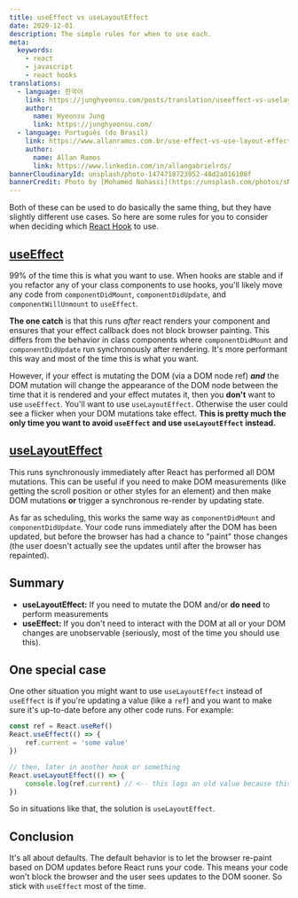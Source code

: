 ```yaml
---
title: useEffect vs useLayoutEffect
date: 2020-12-01
description: The simple rules for when to use each.
meta:
  keywords:
    - react
    - javascript
    - react hooks
translations:
  - language: 한국어
    link: https://junghyeonsu.com/posts/translation/useeffect-vs-uselayouteffect/
    author:
      name: Hyeonsu Jung
      link: https://junghyeonsu.com/
  - language: Português (do Brasil)
    link: https://www.allanramos.com.br/use-effect-vs-use-layout-effect/
    author:
      name: Allan Ramos
      link: https://www.linkedin.com/in/allangabrielrds/
bannerCloudinaryId: unsplash/photo-1474718723952-48d2a016108f
bannerCredit: Photo by [Mohamed Nohassi](https://unsplash.com/photos/sNYSV3t2w58)
---
```


Both of these can be used to do basically the same thing, but they have slightly
different use cases. So here are some rules for you to consider when deciding
which [React Hook](https://reactjs.org/hooks) to use.

## [useEffect](https://reactjs.org/docs/hooks-reference.html#useeffect)

99% of the time this is what you want to use. When hooks are stable and if you
refactor any of your class components to use hooks, you'll likely move any code
from `componentDidMount`, `componentDidUpdate`, and `componentWillUnmount` to
`useEffect`.

**The one catch** is that this runs _after_ react renders your component and
ensures that your effect callback does not block browser painting. This differs
from the behavior in class components where `componentDidMount` and
`componentDidUpdate` run synchronously after rendering. It's more performant
this way and most of the time this is what you want.

However, if your effect is mutating the DOM (via a DOM node ref) **_and_** the
DOM mutation will change the appearance of the DOM node between the time that it
is rendered and your effect mutates it, then you **don't** want to use
`useEffect`. You'll want to use `useLayoutEffect`. Otherwise the user could see
a flicker when your DOM mutations take effect. **This is pretty much the only
time you want to avoid `useEffect` and use `useLayoutEffect` instead.**

## [useLayoutEffect](https://reactjs.org/docs/hooks-reference.html#uselayouteffect)

This runs synchronously immediately after React has performed all DOM mutations.
This can be useful if you need to make DOM measurements (like getting the scroll
position or other styles for an element) and then make DOM mutations **or**
trigger a synchronous re-render by updating state.

As far as scheduling, this works the same way as `componentDidMount` and
`componentDidUpdate`. Your code runs immediately after the DOM has been updated,
but before the browser has had a chance to "paint" those changes (the user
doesn't actually see the updates until after the browser has repainted).

## Summary

- **useLayoutEffect:** If you need to mutate the DOM and/or **do need** to
  perform measurements
- **useEffect:** If you don't need to interact with the DOM at all or your DOM
  changes are unobservable (seriously, most of the time you should use this).

## One special case

One other situation you might want to use `useLayoutEffect` instead of
`useEffect` is if you're updating a value (like a `ref`) and you want to make
sure it's up-to-date before any other code runs. For example:

```js
const ref = React.useRef()
React.useEffect(() => {
	ref.current = 'some value'
})

// then, later in another hook or something
React.useLayoutEffect(() => {
	console.log(ref.current) // <-- this logs an old value because this runs first!
})
```

So in situations like that, the solution is `useLayoutEffect`.

## Conclusion

It's all about defaults. The default behavior is to let the browser re-paint
based on DOM updates before React runs your code. This means your code won't
block the browser and the user sees updates to the DOM sooner. So stick with
`useEffect` most of the time.
